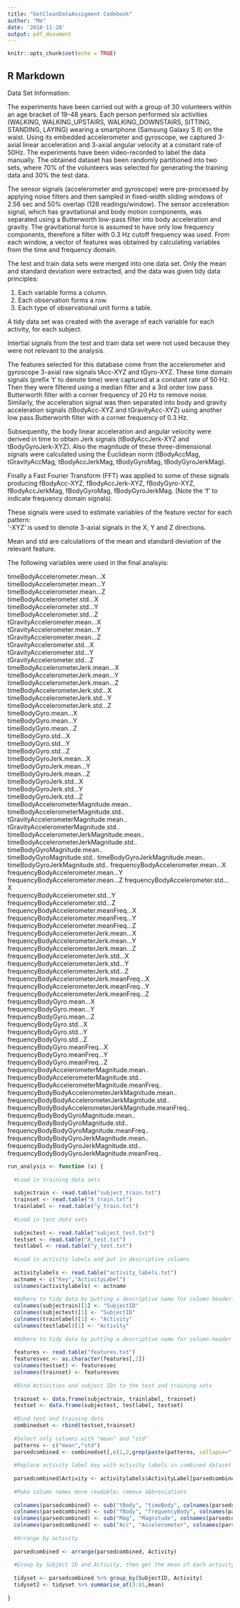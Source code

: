 ```yaml
---
title: "GetCleanDataAssigment Codebook"
author: "Me"
date: '2018-11-28'
output: pdf_document
---
```


```r
knitr::opts_chunk$set(echo = TRUE)
```

## R Markdown

Data Set Information:

The experiments have been carried out with a group of 30 volunteers within an age bracket of 19-48 years. Each person performed six activities (WALKING, WALKING_UPSTAIRS, WALKING_DOWNSTAIRS, SITTING, STANDING, LAYING) wearing a smartphone (Samsung Galaxy S II) on the waist. Using its embedded accelerometer and gyroscope, we captured 3-axial linear acceleration and 3-axial angular velocity at a constant rate of 50Hz. The experiments have been video-recorded to label the data manually. The obtained dataset has been randomly partitioned into two sets, where 70% of the volunteers was selected for generating the training data and 30% the test data. 

The sensor signals (accelerometer and gyroscope) were pre-processed by applying noise filters and then sampled in fixed-width sliding windows of 2.56 sec and 50% overlap (128 readings/window). The sensor acceleration signal, which has gravitational and body motion components, was separated using a Butterworth low-pass filter into body acceleration and gravity. The gravitational force is assumed to have only low frequency components, therefore a filter with 0.3 Hz cutoff frequency was used. From each window, a vector of features was obtained by calculating variables from the time and frequency domain.

The test and train data sets were merged into one data set. Only the mean and standard deviation were extracted, and the data was given tidy data principles:

1. Each variable forms a column.
2. Each observation forms a row.
3. Each type of observational unit forms a table.

A tidy data set was created with the average of each variable for each activity, for each subject.

Intertial signals from the test and train data set were not used because they were not relevant to the analysis.

The features selected for this database come from the accelerometer and gyroscope 3-axial raw signals tAcc-XYZ and tGyro-XYZ. These time domain signals (prefix 't' to denote time) were captured at a constant rate of 50 Hz. Then they were filtered using a median filter and a 3rd order low pass Butterworth filter with a corner frequency of 20 Hz to remove noise. Similarly, the acceleration signal was then separated into body and gravity acceleration signals (tBodyAcc-XYZ and tGravityAcc-XYZ) using another low pass Butterworth filter with a corner frequency of 0.3 Hz. 

Subsequently, the body linear acceleration and angular velocity were derived in time to obtain Jerk signals (tBodyAccJerk-XYZ and tBodyGyroJerk-XYZ). Also the magnitude of these three-dimensional signals were calculated using the Euclidean norm (tBodyAccMag, tGravityAccMag, tBodyAccJerkMag, tBodyGyroMag, tBodyGyroJerkMag). 

Finally a Fast Fourier Transform (FFT) was applied to some of these signals producing fBodyAcc-XYZ, fBodyAccJerk-XYZ, fBodyGyro-XYZ, fBodyAccJerkMag, fBodyGyroMag, fBodyGyroJerkMag. (Note the 'f' to indicate frequency domain signals). 

These signals were used to estimate variables of the feature vector for each pattern:  
'-XYZ' is used to denote 3-axial signals in the X, Y and Z directions.

Mean and std are calculations of the mean and standard deviation of the relevant feature.

The following variables were used in the final analsyis:

timeBodyAccelerometer.mean...X	
timeBodyAccelerometer.mean...Y	
timeBodyAccelerometer.mean...Z	
timeBodyAccelerometer.std...X	
timeBodyAccelerometer.std...Y	
timeBodyAccelerometer.std...Z	
tGravityAccelerometer.mean...X	
tGravityAccelerometer.mean...Y	
tGravityAccelerometer.mean...Z	
tGravityAccelerometer.std...X	
tGravityAccelerometer.std...Y	
tGravityAccelerometer.std...Z	
timeBodyAccelerometerJerk.mean...X	
timeBodyAccelerometerJerk.mean...Y	
timeBodyAccelerometerJerk.mean...Z	
timeBodyAccelerometerJerk.std...X	
timeBodyAccelerometerJerk.std...Y	
timeBodyAccelerometerJerk.std...Z	
timeBodyGyro.mean...X	
timeBodyGyro.mean...Y	
timeBodyGyro.mean...Z	
timeBodyGyro.std...X	
timeBodyGyro.std...Y	
timeBodyGyro.std...Z	
timeBodyGyroJerk.mean...X	
timeBodyGyroJerk.mean...Y	
timeBodyGyroJerk.mean...Z	
timeBodyGyroJerk.std...X	
timeBodyGyroJerk.std...Y	
timeBodyGyroJerk.std...Z	
timeBodyAccelerometerMagnitude.mean..
timeBodyAccelerometerMagnitude.std..	
tGravityAccelerometerMagnitude.mean..	
tGravityAccelerometerMagnitude.std..	
timeBodyAccelerometerJerkMagnitude.mean..	
timeBodyAccelerometerJerkMagnitude.std..	
timeBodyGyroMagnitude.mean..	
timeBodyGyroMagnitude.std..	
timeBodyGyroJerkMagnitude.mean..	
timeBodyGyroJerkMagnitude.std..	
frequencyBodyAccelerometer.mean...X	
frequencyBodyAccelerometer.mean...Y	
frequencyBodyAccelerometer.mean...Z	
frequencyBodyAccelerometer.std...X	
frequencyBodyAccelerometer.std...Y	
frequencyBodyAccelerometer.std...Z	
frequencyBodyAccelerometer.meanFreq...X	
frequencyBodyAccelerometer.meanFreq...Y	
frequencyBodyAccelerometer.meanFreq...Z	
frequencyBodyAccelerometerJerk.mean...X	
frequencyBodyAccelerometerJerk.mean...Y	
frequencyBodyAccelerometerJerk.mean...Z	
frequencyBodyAccelerometerJerk.std...X	
frequencyBodyAccelerometerJerk.std...Y	
frequencyBodyAccelerometerJerk.std...Z	
frequencyBodyAccelerometerJerk.meanFreq...X	
frequencyBodyAccelerometerJerk.meanFreq...Y	
frequencyBodyAccelerometerJerk.meanFreq...Z	
frequencyBodyGyro.mean...X	
frequencyBodyGyro.mean...Y	
frequencyBodyGyro.mean...Z	
frequencyBodyGyro.std...X	
frequencyBodyGyro.std...Y	
frequencyBodyGyro.std...Z	
frequencyBodyGyro.meanFreq...X	
frequencyBodyGyro.meanFreq...Y	
frequencyBodyGyro.meanFreq...Z	
frequencyBodyAccelerometerMagnitude.mean..	
frequencyBodyAccelerometerMagnitude.std..	
frequencyBodyAccelerometerMagnitude.meanFreq..	
frequencyBodyBodyAccelerometerJerkMagnitude.mean..	
frequencyBodyBodyAccelerometerJerkMagnitude.std..	
frequencyBodyBodyAccelerometerJerkMagnitude.meanFreq..	
frequencyBodyBodyGyroMagnitude.mean..	
frequencyBodyBodyGyroMagnitude.std..	
frequencyBodyBodyGyroMagnitude.meanFreq..	
frequencyBodyBodyGyroJerkMagnitude.mean..	
frequencyBodyBodyGyroJerkMagnitude.std..	
frequencyBodyBodyGyroJerkMagnitude.meanFreq..

```r
run_analysis <- function (x) {
  
  #Load in training data sets
  
  subjectrain <- read.table("subject_train.txt")
  trainset <- read.table("X_train.txt")
  trainlabel <- read.table("y_train.txt")
  
  #Load in test data sets
  
  subjectest <- read.table("subject_test.txt")
  testset <- read.table("X_test.txt")
  testlabel <- read.table("y_test.txt")
  
  #Load in activity labels and put in descriptive columns
  
  activitylabels <- read.table("activity_labels.txt")
  actname <- c("Key","ActivityLabel")
  colnames(activitylabels) <- actname
  
  #Adhere to tidy data by putting a descriptive name for column headers of subject ID data set and activity data set
  colnames(subjectrain)[1] <- "SubjectID"
  colnames(subjectest)[1] <- "SubjectID"
  colnames(trainlabel)[1] <- "Activity"
  colnames(testlabel)[1] <- "Activity"
  
  #Adhere to tidy data by putting a descriptive name for column header of combined data set
  
  features <- read.table("features.txt")
  featuresvec <- as.character(features[,2])
  colnames(testset) <- featuresvec
  colnames(trainset) <- featuresvec
  
  #Bind Activities and subject IDs to the test and training sets
  
  trainset <- data.frame(subjectrain, trainlabel, trainset)
  testset <- data.frame(subjectest, testlabel, testset)
  
  #Bind test and training data
  combinedset <- rbind(testset,trainset)
  
  #Select only columns with "mean" and "std"
  patterns <- c("mean","std")
  parsedcombined <- combinedset[,c(1,2,grep(paste(patterns, collapse="|"),names(combinedset)))]
  
  #Replace activity label key with activity labels in combined dataset
  
  parsedcombined$Activity <- activitylabels$ActivityLabel[parsedcombined$Activity]
  
  #Make column names more readable; remove abbreviations
  
  colnames(parsedcombined) <- sub("tBody", "timeBody", colnames(parsedcombined))
  colnames(parsedcombined) <- sub("fBody", "frequencyBody", colnames(parsedcombined))
  colnames(parsedcombined) <- sub("Mag", "Magnitude", colnames(parsedcombined))
  colnames(parsedcombined) <- sub("Acc", "Accelerometer", colnames(parsedcombined))
  
  #Arrange by activity
  
  parsedcombined <- arrange(parsedcombined, Activity)
  
  #Group by Subject ID and Activity, then get the mean of each activity for each subject
  
  tidyset <- parsedcombined %>% group_by(SubjectID, Activity)
  tidyset2 <- tidyset %>% summarise_at(3:81,mean)
  
}
```


